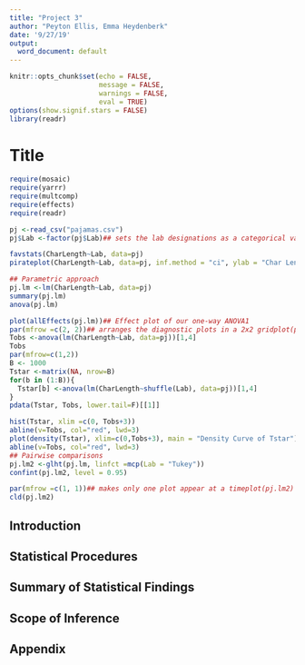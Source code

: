 ---
title: "Project 3"
author: "Peyton Ellis, Emma Heydenberk"
date: '9/27/19'
output:
  word_document: default
---

```{r setup, include=FALSE}
knitr::opts_chunk$set(echo = FALSE, 
                      message = FALSE,
                      warnings = FALSE, 
                      eval = TRUE)
options(show.signif.stars = FALSE)
library(readr)
```

# Title
```{r}
require(mosaic)
require(yarrr)
require(multcomp)
require(effects)
require(readr)

pj <-read_csv("pajamas.csv")
pj$Lab <-factor(pj$Lab)## sets the lab designations as a categorical variable

favstats(CharLength~Lab, data=pj)
pirateplot(CharLength~Lab, data=pj, inf.method = "ci", ylab = "Char Length (in)")

## Parametric approach
pj.lm <-lm(CharLength~Lab, data=pj)
summary(pj.lm)
anova(pj.lm)

plot(allEffects(pj.lm))## Effect plot of our one-way ANOVA1
par(mfrow =c(2, 2))## arranges the diagnostic plots in a 2x2 gridplot(pj.lm)## Non-parametric approach
Tobs <-anova(lm(CharLength~Lab, data=pj))[1,4]
Tobs
par(mfrow=c(1,2))
B <- 1000
Tstar <-matrix(NA, nrow=B)
for(b in (1:B)){
  Tstar[b] <-anova(lm(CharLength~shuffle(Lab), data=pj))[1,4]
}
pdata(Tstar, Tobs, lower.tail=F)[[1]]

hist(Tstar, xlim =c(0, Tobs+3))
abline(v=Tobs, col="red", lwd=3)
plot(density(Tstar), xlim=c(0,Tobs+3), main = "Density Curve of Tstar")
abline(v=Tobs, col="red", lwd=3)
## Pairwise comparisons
pj.lm2 <-glht(pj.lm, linfct =mcp(Lab = "Tukey"))
confint(pj.lm2, level = 0.95)

par(mfrow =c(1, 1))## makes only one plot appear at a timeplot(pj.lm2)
cld(pj.lm2)

```

## Introduction

## Statistical Procedures

## Summary of Statistical Findings

## Scope of Inference

## Appendix

```{r, echo=TRUE,eval=FALSE}

```